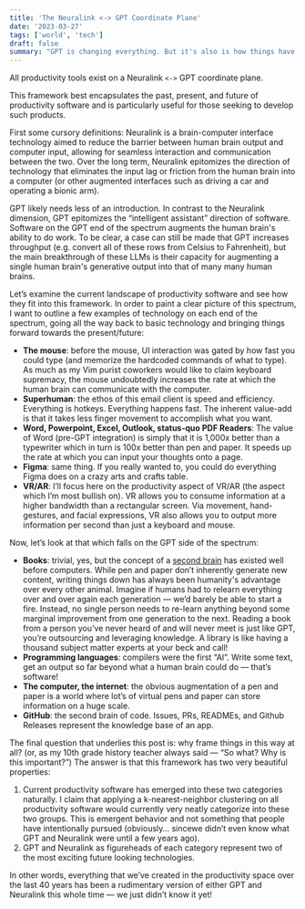 ```yaml
---
title: 'The Neuralink <-> GPT Coordinate Plane'
date: '2023-03-27'
tags: ['world', 'tech']
draft: false
summary: "GPT is changing everything. But it's also is how things have always been."
---
```



All productivity tools exist on a Neuralink `<->` GPT coordinate plane.

This framework best encapsulates the past, present, and future of productivity software and is particularly useful for those seeking to develop such products.

First some cursory definitions: Neuralink is a brain-computer interface technology aimed to reduce the barrier between human brain output and computer input, allowing for seamless interaction and communication between the two. Over the long term, Neuralink epitomizes the direction of technology that eliminates the input lag or friction from the human brain into a computer (or other augmented interfaces such as driving a car and operating a bionic arm).

GPT likely needs less of an introduction. In contrast to the Neuralink dimension, GPT epitomizes the “intelligent assistant” direction of software. Software on the GPT end of the spectrum augments the human brain's ability to do work. To be clear, a case can still be made that GPT increases throughput (e.g. convert all of these rows from Celsius to Fahrenheit), but the main breakthrough of these LLMs is their capacity for augmenting a single human brain's generative output into that of many many human brains.

Let’s examine the current landscape of productivity software and see how they fit into this framework. In order to paint a clear picture of this spectrum, I want to outline a few examples of technology on each end of the spectrum, going all the way back to basic technology and bringing things forward towards the present/future:

- **The mouse**: before the mouse, UI interaction was gated by how fast you could type (and memorize the hardcoded commands of what to type). As much as my Vim purist coworkers would like to claim keyboard supremacy, the mouse undoubtedly increases the rate at which the human brain can communicate with the computer.
- **Superhuman**: the ethos of this email client is speed and efficiency. Everything is hotkeys. Everything happens fast. The inherent value-add is that it takes less finger movement to accomplish what you want.
- **Word, Powerpoint, Excel, Outlook, status-quo PDF Readers**: The value of Word (pre-GPT integration) is simply that it is 1,000x better than a typewriter which in turn is 100x better than pen and paper. It speeds up the rate at which you can input your thoughts onto a page.
- **Figma**: same thing. If you really wanted to, you could do everything Figma does on a crazy arts and crafts table.
- **VR/AR**: I’ll focus here on the productivity aspect of VR/AR (the aspect which I’m most bullish on). VR allows you to consume information at a higher bandwidth than a rectangular screen. Via movement, hand-gestures, and facial expressions, VR also allows you to output more information per second than just a keyboard and mouse.

Now, let’s look at that which falls on the GPT side of the spectrum:

- **Books**: trivial, yes, but the concept of a [second brain](https://www.amazon.com/Building-Second-Brain-Organize-Potential/dp/1982167386) has existed well before computers. While pen and paper don’t inherently generate new content, writing things down has always been humanity's advantage over every other animal. Imagine if humans had to relearn everything over and over again each generation — we’d barely be able to start a fire. Instead, no single person needs to re-learn anything beyond some marginal improvement from one generation to the next. Reading a book from a person you’ve never heard of and will never meet is just like GPT, you’re outsourcing and leveraging knowledge. A library is like having a thousand subject matter experts at your beck and call!
- **Programming languages**: compilers were the first “AI”. Write some text, get an output so far beyond what a human brain could do — that’s software!
- **The computer, the internet**: the obvious augmentation of a pen and paper is a world where lot’s of virtual pens and paper can store information on a huge scale.
- **GitHub**: the second brain of code. Issues, PRs, READMEs, and Github Releases represent the knowledge base of an app.

The final question that underlies this post is: why frame things in this way at all? (or, as my 10th grade history teacher always said — “So what? Why is this important?”) The answer is that this framework has two very beautiful properties:

1. Current productivity software has emerged into these two categories naturally. I claim that applying a k-nearest-neighbor clustering on all productivity software would currently very neatly categorize into these two groups. This is emergent behavior and not something that people have intentionally pursued (obviously… sincewe didn’t even know what GPT and Neuralink were until a few years ago).
2. GPT and Neuralink as figureheads of each category represent two of the most exciting future looking technologies.

In other words, everything that we’ve created in the productivity space over the last 40 years has been a rudimentary version of either GPT and Neuralink this whole time — we just didn’t know it yet! 